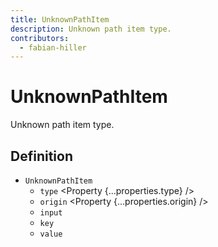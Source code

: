 ```yaml
---
title: UnknownPathItem
description: Unknown path item type.
contributors:
  - fabian-hiller
---
```



# UnknownPathItem

Unknown path item type.

## Definition

- `UnknownPathItem`
  - `type` <Property {...properties.type} />
  - `origin` <Property {...properties.origin} />
  - `input` <Property type="unknown" />
  - `key` <Property type="unknown" />
  - `value` <Property type="unknown" />
